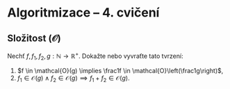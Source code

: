 
<Head>
  <title>Cvičení NPRG062 – Algoritmizace – Michal Töpfer</title>
</Head>

# Algoritmizace &ndash; 4. cvičení

## Složitost ($\mathcal{O}$)

Nechť $f, f_1, f_2, g: \mathbb{N} \to \mathbb{R}^+$. Dokažte nebo vyvraťte tato tvrzení:

1. $f \in \mathcal{O}(g) \implies \frac1f \in \mathcal{O}\left(\frac1g\right)$,
2. $f_1 \in \mathcal{O}(g) \wedge f_2 \in \mathcal{O}(g) \implies f_1 + f_2 \in \mathcal{O}(g)$.
